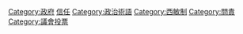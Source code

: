 [[Category:政府|Category:政府]]
[[Category:動議|信任]]
[[Category:政治術語|Category:政治術語]]
[[Category:西敏制|Category:西敏制]]
[[Category:問責|Category:問責]]
[[Category:議會投票|Category:議會投票]]